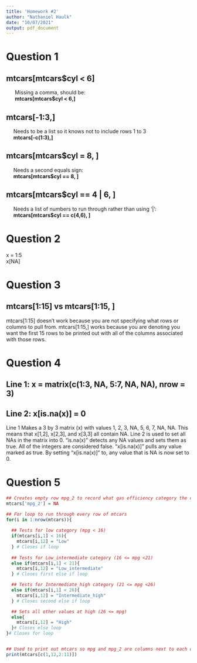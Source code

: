 ```yaml
---
title: 'Homework #2'
author: "Nathaniel Haulk"
date: "10/07/2021"
output: pdf_document
---
```


# Question 1
## mtcars[mtcars$cyl < 6]
  
|       Missing a comma, should be:  
|       **mtcars[mtcars$cyl < 6,]**

## mtcars[-1:3,]  
  
|      Needs to be a list so it knows not to include rows 1 to 3
|      **mtcars[-c(1:3),]**
  
## mtcars[mtcars$cyl = 8, ]  

|      Needs a second equals sign:  
|      **mtcars[mtcars$cyl == 8, ]**

## mtcars[mtcars$cyl == 4 | 6, ]  

|      Needs a list of numbers to run through rather than using '|':  
|      **mtcars[mtcars$cyl == c(4,6), ]**



# Question 2

x = 1:5  
x[NA]  



# Question 3

## mtcars[1:15] vs mtcars[1:15, ]

mtcars[1:15] doesn't work because you are not specifying what rows or columns to pull from. mtcars[1:15,] works because you are denoting you want the first 15 rows to be printed out with all of the columns associated with those rows.


# Question 4

## Line 1: x = matrix(c(1:3, NA, 5:7, NA, NA), nrow = 3)  
## Line 2: x[is.na(x)] = 0  

Line 1 Makes a 3 by 3 matrix (x) with values 1, 2, 3, NA, 5, 6, 7, NA, NA. This means that x[1,2], x[2,3], and x[3,3] all contain NA. Line 2 is used to set all NAs in the matrix into 0. "is.na(x)" detects any NA values and sets them as true. All of the integers are considered false. "x[is.na(x)]" pulls any value marked as true. By setting "x[is.na(x)]" to, any value that is NA is now set to 0.

# Question 5
```r
## Creates empty row mpg_2 to record what gas efficiency category the car falls under
mtcars['mpg_2'] = NA

## For loop to run through every row of mtcars
for(i in 1:nrow(mtcars)){
  
  ## Tests for low category (mpg < 16)
  if(mtcars[i,1] < 16){
    mtcars[i,12] = "Low"
  } # Closes if loop
  
  ## Tests for Low_intermediate category (16 <= mpg <21)
  else if(mtcars[i,1] < 21){
    mtcars[i,12] = "Low_intermediate"
  } # Closes first else if loop

  ## Tests for Intermediate_high category (21 <= mpg <26)
  else if(mtcars[i,1] < 26){
    mtcars[i,12] = "Intermediate_high"
  } # Closes second else if loop

  ## Sets all other values at high (26 <= mpg)
  else{
    mtcars[i,12] = "High"
  }# Closes else loop
}# Closes for loop


## Used to print out mtcars so mpg and mpg_2 are columns next to each other.
print(mtcars[c(1,12,2:11)])

```

